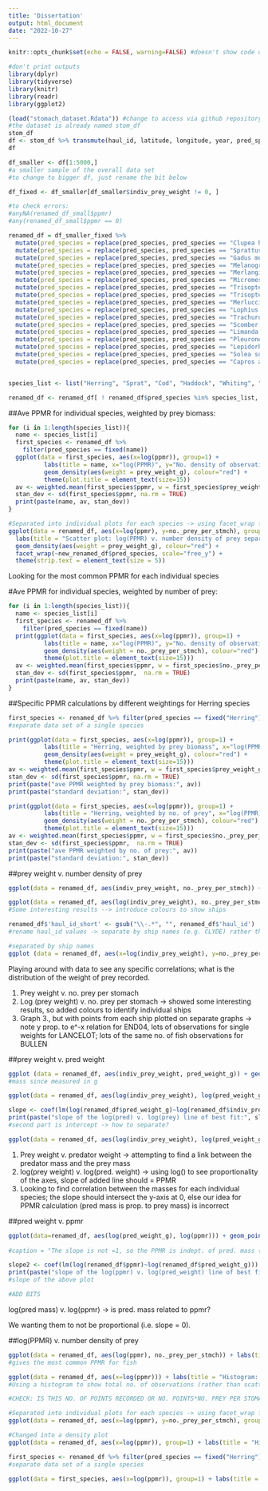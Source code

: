 ```yaml
---
title: 'Dissertation'
output: html_document
date: "2022-10-27"
---
```


```r
knitr::opts_chunk$set(echo = FALSE, warning=FALSE) #doesn't show code or error messages in knit
```

```r
#don't print outputs
library(dplyr)
library(tidyverse) 
library(knitr)
library(readr)
library(ggplot2)
```

```r
(load("stomach_dataset.Rdata")) #change to access via github repository
#the dataset is already named stom_df
stom_df
df <- stom_df %>% transmute(haul_id, latitude, longitude, year, pred_species, pred_weight_g, pred_length_cm, prey_species, prey_weight_g, prey_type = prey_funcgrp, indiv_prey_weight = prey_ind_weight_g, no._prey_per_stmch = prey_count / n_stomachs, ppmr) 
df
```

```r
df_smaller <- df[1:5000,]
#a smaller sample of the overall data set
#to change to bigger df, just rename the bit below

df_fixed <- df_smaller[df_smaller$indiv_prey_weight != 0, ]

#to check errors:
#anyNA(renamed_df_small$ppmr)
#any(renamed_df_small$ppmr == 0)

renamed_df = df_smaller_fixed %>% 
  mutate(pred_species = replace(pred_species, pred_species == "Clupea harengus", "Herring")) %>% 
  mutate(pred_species = replace(pred_species, pred_species == "Sprattus sprattus", "Sprat")) %>%
  mutate(pred_species = replace(pred_species, pred_species == "Gadus morhua", "Cod")) %>% 
  mutate(pred_species = replace(pred_species, pred_species == "Melanogrammus aeglefinus", "Haddock")) %>% 
  mutate(pred_species = replace(pred_species, pred_species == "Merlangius merlangus", "Whiting")) %>%
  mutate(pred_species = replace(pred_species, pred_species == "Micromesistius poutassou", "Blue Whiting")) %>%
  mutate(pred_species = replace(pred_species, pred_species == "Trisopterus esmarkii", "Norway Pout")) %>%
  mutate(pred_species = replace(pred_species, pred_species == "Trisopterus minutus", "Poor Cod")) %>%
  mutate(pred_species = replace(pred_species, pred_species == "Merluccius merluccius", "European Hake")) %>%
  mutate(pred_species = replace(pred_species, pred_species == "Lophius piscatorius", "Monkfish")) %>%
  mutate(pred_species = replace(pred_species, pred_species == "Trachurus trachurus", "Horse Mackerel")) %>%
  mutate(pred_species = replace(pred_species, pred_species == "Scomber scombrus", "Mackerel")) %>%
  mutate(pred_species = replace(pred_species, pred_species == "Limanda limanda", "Common Dab")) %>%
  mutate(pred_species = replace(pred_species, pred_species == "Pleuronectes platessa", "Plaice")) %>%
  mutate(pred_species = replace(pred_species, pred_species == "Lepidorhombus whiffiagonis", "Megrim")) %>%
  mutate(pred_species = replace(pred_species, pred_species == "Solea solea", "Sole")) %>% 
  mutate(pred_species = replace(pred_species, pred_species == "Capros apers", "Boarfish"))


species_list <- list("Herring", "Sprat", "Cod", "Haddock", "Whiting", "Blue Whiting", "Norway Pout", "Poor Cod", "European Hake", "Monkfish", "Horse Mackerel", "Mackerel", "Common Dab", "Plaice", "Megrim", "Sole", "Boarfish")

renamed_df <- renamed_df[ ! renamed_df$pred_species %in% species_list, ]
```

\newpage

##Ave PPMR for individual species, weighted by prey biomass:
```r
for (i in 1:length(species_list)){
  name <- species_list[i]
  first_species <- renamed_df %>% 
    filter(pred_species == fixed(name))
  ggplot(data = first_species, aes(x=log(ppmr)), group=1) + 
          labs(title = name, x="log(PPMR)", y="No. density of observations by prey biomass") +
          geom_density(aes(weight = prey_weight_g), colour="red") + 
          theme(plot.title = element_text(size=15))
  av <- weighted.mean(first_species$ppmr, w = first_species$prey_weight_g, na.rm = TRUE)
  stan_dev <- sd(first_species$ppmr, na.rm = TRUE)
  print(paste(name, av, stan_dev))
}

#Separated into individual plots for each species -> using facet_wrap for the variable (pred_species)
ggplot(data = renamed_df, aes(x=log(ppmr), y=no._prey_per_stmch), group=1) + 
  labs(title = "Scatter plot: log(PPMR) v. number density of prey separated by species", x="log(PPMR)", y="No. prey per stomach") +
  geom_density(aes(weight = prey_weight_g), colour="red") + 
  facet_wrap(~new_renamed_df$pred_species, scale="free_y") + 
  theme(strip.text = element_text(size = 5))
``` 
Looking for the most common PPMR for each individual species

#Ave PPMR for individual species, weighted by number of prey:
```r
for (i in 1:length(species_list)){
  name <- species_list[i]
  first_species <- renamed_df %>% 
    filter(pred_species == fixed(name))
  print(ggplot(data = first_species, aes(x=log(ppmr)), group=1) + 
          labs(title = name, x="log(PPMR)", y="No. density of observations by number") +
          geom_density(aes(weight = no._prey_per_stmch), colour="red") + 
          theme(plot.title = element_text(size=15)))
  av <- weighted.mean(first_species$ppmr, w = first_species$no._prey_per_stmch, na.rm = TRUE)
  stan_dev <- sd(first_species$ppmr,  na.rm = TRUE)
  print(paste(name, av, stan_dev))
}
```

##Specific PPMR calculations by different weightings for Herring species
```r
first_species <- renamed_df %>% filter(pred_species == fixed("Herring"))
#separate data set of a single species

print(ggplot(data = first_species, aes(x=log(ppmr)), group=1) + 
          labs(title = "Herring, weighted by prey biomass", x="log(PPMR)", y="No. density of observations") +
          geom_density(aes(weight = prey_weight_g), colour="red") + 
          theme(plot.title = element_text(size=15)))
av <- weighted.mean(first_species$ppmr, w = first_species$prey_weight_g, na.rm = TRUE)
stan_dev <- sd(first_species$ppmr, na.rm = TRUE)
print(paste("ave PPMR weighted by prey biomass:", av))
print(paste("standard deviation:", stan_dev))

print(ggplot(data = first_species, aes(x=log(ppmr)), group=1) + 
          labs(title = "Herring, weighted by no. of prey", x="log(PPMR)", y="No. density of observations") +
          geom_density(aes(weight = no._prey_per_stmch), colour="red") + 
          theme(plot.title = element_text(size=15)))
av <- weighted.mean(first_species$ppmr, w = first_species$no._prey_per_stmch, na.rm = TRUE)
stan_dev <- sd(first_species$ppmr,  na.rm = TRUE)
print(paste("ave PPMR weighted by no. of prey:", av))
print(paste("standard deviation:", stan_dev))
```


\newpage

##prey weight v. number density of prey
```r
ggplot(data = renamed_df, aes(indiv_prey_weight, no._prey_per_stmch)) + labs(title = "prey weight v. number of prey per stomach", x="prey weight (g)", y="No. of prey per predator stomach") + geom_point(size=0.75)

ggplot(data = renamed_df, aes(log(indiv_prey_weight), no._prey_per_stmch)) + labs(title = "log(prey weight) v. number of prey per predator stomach", x="log(prey weight)", y="No. of prey", caption = "Identifying any 'interesting' looking outputs") + geom_point(size=0.5)
#Some interesting results --> introduce colours to show ships  

renamed_df$'haul_id_short' <- gsub("\\-.*", "", renamed_df$'haul_id')
#rename haul_id values -> separate by ship names (e.g. CLYDE) rather than complete id (e.g. CLYDE-1935-6)

#separated by ship names
ggplot (data = renamed_df, aes(x=log(indiv_prey_weight), y=no._prey_per_stmch)) + labs(title = "log(prey weight) v. number of prey per stomach", x="log(prey weight)", y="No. prey per stomach") + geom_point(size=.1, colour="red") + facet_wrap(~haul_id_short, scale="free_y") + theme(strip.text = element_text(size = 5))
```

Playing around with data to see any specific correlations; what is the distribution of the weight of prey recorded.

1. Prey weight v. no. prey per stomach
2. Log (prey weight) v. no. prey per stomach -> showed some interesting results, so added colours to identify individual ships
3. Graph 3., but with points from each ship plotted on separate graphs -> note y prop. to e^-x relation for END04, lots of observations for single weights for LANCELOT; lots of the same no. of fish observations for BULLEN

\newpage

##prey weight v. pred weight

```r
ggplot (data = renamed_df, aes(indiv_prey_weight, pred_weight_g)) + geom_point(size=0.5) + labs(title = "Predator v. prey mass plot", x="Prey mass (g)", y="Predator mass (g)")
#mass since measured in g

ggplot(data = renamed_df, aes(log(indiv_prey_weight), log(pred_weight_g))) + geom_point(size=0.5) + labs(title = "log(Predator mass) v. log(prey mass) plot", x="log(Prey mass)", y="log(Predator mass)") + stat_smooth (method='lm', se=FALSE)

slope <- coef(lm(log(renamed_df$pred_weight_g)~log(renamed_df$indiv_prey_weight)))
print(paste("slope of the log(pred) v. log(prey) line of best fit:", slope))
#second part is intercept -> how to separate?

ggplot(data = renamed_df, aes(log(indiv_prey_weight), log(pred_weight_g))) + labs(title = "log(pred. mass) v. log(prey mass) separated by predator species", x="log(prey mass)", y="log(pred. mass)") + geom_point(size=0.2) + facet_wrap(~pred_species, scale="free_y") + theme(strip.text = element_text(size = 2))
```
1. Prey weight v. predator weight -> attempting to find a link between the predator mass and the prey mass
2. log(prey weight) v. log(pred. weight) ->  using log() to see proportionality of the axes, slope of added line should = PPMR
3. Looking to find correlation between the masses for each individual species; the slope should intersect the y-axis at 0, else our idea for PPMR calculation (pred mass is prop. to prey mass) is incorrect

##pred weight v. ppmr
```r
ggplot(data=renamed_df, aes(log(pred_weight_g), log(ppmr))) + geom_point(size=0.5) + labs(title = "log(pred mass) v. log(ppmr) plot", x="log(Pred mass)", y="log(PPMR)") + stat_smooth (method='lm', se=FALSE)
                                                                                           
#caption = "The slope is not =1, so the PPMR is indept. of pred. mass (as desired)")                      

slope2 <- coef(lm(log(renamed_df$ppmr)~log(renamed_df$pred_weight_g)))
print(paste("slope of the log(ppmr) v. log(pred_weight) line of best fit:", slope2))
#slope of the above plot

#ADD BITS
```
log(pred mass) v. log(ppmr) -> is pred. mass related to ppmr? 

We wanting them to not be proportional (i.e. slope = 0).



##log(PPMR) v. number density of prey

```r

ggplot(data = renamed_df, aes(log(ppmr), no._prey_per_stmch)) + labs(title = "Scatter plot: log(PPMR) v. no. of prey per stomach", x="log(PPMR)", y="no. prey per stomach", caption = "Trying to find the most common PPMR over all the fish") + geom_point(size=0.5)
#gives the most common PPMR for fish

ggplot(data = renamed_df, aes(x=log(ppmr))) + labs(title = "Histogram: log(PPMR) v. number of observations", x="log(PPMR)", y="No. observations", caption = "no. observation for each value of log(PPMR), i.e. seeing more clearly what the most common PPMR is across all fish species") + geom_histogram(binwidth=.5, colour="black", fill="white")
#Using a histogram to show total no. of observations (rather than scatter plots)

#CHECK: IS THIS NO. OF POINTS RECORDED OR NO. POINTS*NO. PREY PER STOMACH

#Separated into individual plots for each species -> using facet_wrap for the variable (pred_species)
ggplot(data = renamed_df, aes(x=log(ppmr), y=no._prey_per_stmch), group=1) + labs(title = "Scatter plot: log(PPMR) v. number density of prey separated by species", x="log(PPMR)", y="No. prey per stomach", caption = "looking for the most common PPMR for each individual species") + geom_point(size=0.2, colour="red") + facet_wrap(~pred_species, scale="free_y", ncol=3) + theme(strip.text = element_text(size = 5))

#Changed into a density plot
ggplot(data = renamed_df, aes(x=log(ppmr)), group=1) + labs(title = "Histogram: log(PPMR) v. number of observations, separated by species", x="log(PPMR)", y="No. observations", caption = "same idea as above but using a histogram to show most common PPMR per species in a clearer way - the most common should be the one with the single largest bar") + geom_histogram(binwidth=.5, colour="blue", fill="white") + facet_wrap(~pred_species, scale="free_y") + theme(strip.text = element_text(size = 5))

first_species <- renamed_df %>% filter(pred_species == fixed("Herring"))
#separate data set of a single species

ggplot(data = first_species, aes(x=log(ppmr)), group=1) + labs(title = "Histogram: log(PPMR) v. no. of observations: Herring", x="log(PPMR)", y="No. observations") + geom_histogram(binwidth=.5, colour="black", fill="white") + theme(plot.title = element_text(size=15))
```

